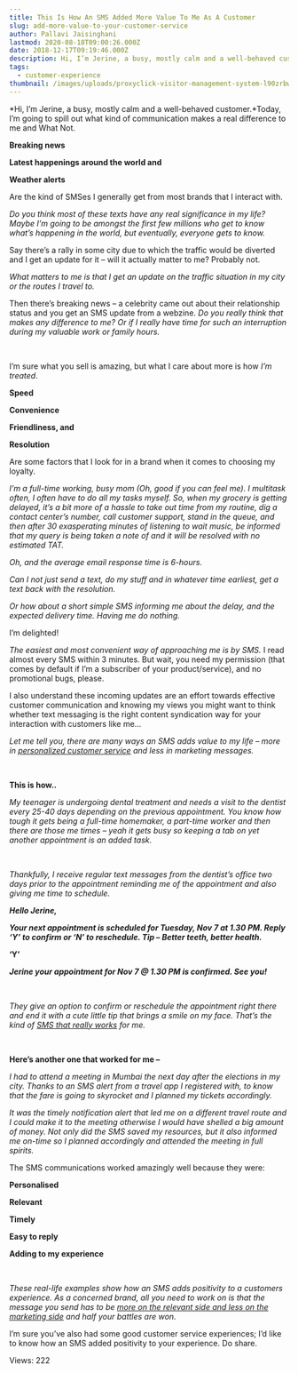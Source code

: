 ```yaml
---
title: This Is How An SMS Added More Value To Me As A Customer
slug: add-more-value-to-your-customer-service
author: Pallavi Jaisinghani
lastmod: 2020-08-18T09:00:26.000Z
date: 2018-12-17T09:19:46.000Z
description: Hi, I’m Jerine, a busy, mostly calm and a well-behaved customer.*Today, I’m going to spill out what kind of communication makes a real difference to me and What Not.
tags:
  - customer-experience
thumbnail: /images/uploads/proxyclick-visitor-management-system-l90zrbwvcoe-unsplash.jpg  
---
```


*Hi, I’m Jerine, a busy, mostly calm and a well-behaved customer.*Today, I’m going to spill out what kind of communication makes a real difference to me and What Not.


**Breaking news**


**Latest happenings around the world and**


**Weather alerts**


Are the kind of SMSes I generally get from most brands that I interact with.


*Do you think most of these texts have any real significance in my life? Maybe I’m going to be amongst the first few millions who get to know what’s happening in the world, but eventually, everyone gets to know.*


Say there’s a rally in some city due to which the traffic would be diverted and I get an update for it – will it actually matter to me? Probably not.


*What matters to me is that I get an update on the traffic situation in my city or the routes I travel to.*


Then there’s breaking news – a celebrity came out about their relationship status and you get an SMS update from a webzine. *Do you really think that makes any difference to me? Or if I really have time for such an interruption during my valuable work or family hours.*


 


I’m sure what you sell is amazing, but what I care about more is how *I’m treated*.


**Speed**


**Convenience**


**Friendliness, and**


**Resolution**


Are some factors that I look for in a brand when it comes to choosing my loyalty.


*I’m a full-time working, busy mom (Oh, good if you can feel me). I multitask often, I often have to do all my tasks myself. So, when my grocery is getting delayed, it’s a bit more of a hassle to take out time from my routine, dig a contact center’s number, call customer support, stand in the queue, and then after 30 exasperating minutes of listening to wait music, be informed that my query is being taken a note of and it will be resolved with no estimated TAT.*


*Oh, and the average email response time is 6-hours.*


*Can I not just send a text, do my stuff and in whatever time earliest, get a text back with the resolution.*


*Or how about a short simple SMS informing me about the delay, and the expected delivery time. Having me do nothing.*


I’m delighted!


*The easiest and most convenient way of approaching me is by SMS.* I read almost every SMS within 3 minutes. But wait, you need my permission (that comes by default if I’m a subscriber of your product/service), and no promotional bugs, please.


I also understand these incoming updates are an effort towards effective customer communication and knowing my views you might want to think whether text messaging is the right content syndication way for your interaction with customers like me…


*Let me tell you, there are many ways an SMS adds value to my life – more in [personalized customer service](https://msg91.com/guide/power-users-guide-sms-marketing-services) and less in marketing messages.*


 


**This is how..**


*My teenager is undergoing dental treatment and needs a visit to the dentist every 25-40 days depending on the previous appointment. You know how tough it gets being a full-time homemaker, a part-time worker and then there are those me times – yeah it gets busy so keeping a tab on yet another appointment is an added task.*


 


*Thankfully, I receive regular text messages from the dentist’s office two days prior to the appointment reminding me of the appointment and also giving me time to schedule.*


***Hello Jerine,***


***Your next appointment is scheduled for Tuesday, Nov 7 at 1.30 PM. Reply ‘Y’ to confirm or ‘N’ to reschedule. Tip – Better teeth, better health.***


**‘Y’**


***Jerine your appointment for Nov 7 @ 1.30 PM is confirmed. See you!***


 


*They give an option to confirm or reschedule the appointment right there and end it with a cute little tip that brings a smile on my face. That’s the kind of [SMS that really works](https://msg91.com/guide/sms-marketing-business-automation) for me.*


 


**Here’s another one that worked for me –**


*I had to attend a meeting in Mumbai the next day after the elections in my city. Thanks to an SMS alert from a travel app I registered with, to know that the fare is going to skyrocket and I planned my tickets accordingly.*


*It was the timely notification alert that led me on a different travel route and I could make it to the meeting otherwise I would have shelled a big amount of money. Not only did the SMS saved my resources, but it also informed me on-time so I planned accordingly and attended the meeting in full spirits.*


The SMS communications worked amazingly well because they were:


**Personalised**


**Relevant**


**Timely**


**Easy to reply**


**Adding to my experience**


 


*These real-life examples show how an SMS adds positivity to a customers experience. As a concerned brand, all you need to work on is that the message you send has to be [more on the relevant side and less on the marketing side](https://www.b2bnn.com/2018/08/sms-marketing-b2b) and half your battles are won.*


I’m sure you’ve also had some good customer service experiences; I’d like to know how an SMS added positivity to your experience. Do share.


 Views: 222


